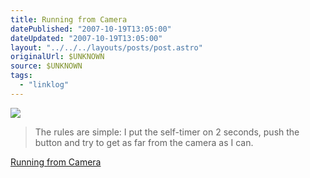```yaml
---
title: Running from Camera
datePublished: "2007-10-19T13:05:00"
dateUpdated: "2007-10-19T13:05:00"
layout: "../../../layouts/posts/post.astro"
originalUrl: $UNKNOWN
source: $UNKNOWN
tags:
  - "linklog"
---
```


![](/images/notes/running-from-camera.jpg)

> The rules are simple: I put the self-timer on 2 seconds, push the button and try to get as far from the camera as I can.

[Running from Camera](http://runningfromcamera.blogspot.com/)
